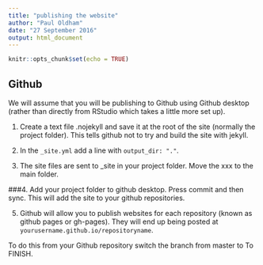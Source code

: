 ```yaml
---
title: "publishing the website"
author: "Paul Oldham"
date: "27 September 2016"
output: html_document
---
```


```r
knitr::opts_chunk$set(echo = TRUE)
```

## Github

We will assume that you will be publishing to Github using Github desktop (rather than directly from RStudio which takes a little more set up).

1. Create a text file .nojekyll and save it at the root of the site (normally the project folder). This tells github not to try and build the site with jekyll. 

2. In the `_site.yml` add a line with `output_dir: "."`. 

3. The site files are sent to _site in your project folder. Move the xxx to the main folder. 

###4. Add your project folder to github desktop. Press commit and then sync. This will add the site to your github repositories. 

5. Github will allow you to publish websites for each repository (known as github pages or gh-pages). They will end up being posted at `yourusername.github.io/repositoryname`.

To do this from your Github repository switch the branch from master to To FINISH.

